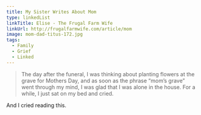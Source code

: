 ```yaml
---
title: My Sister Writes About Mom
type: linkedList
linkTitle: Elise - The Frugal Farm Wife
linkUrl: http://frugalfarmwife.com/article/mom
image: mom-dad-titus-172.jpg
tags:
  - Family
  - Grief
  - Linked
---
```


> The day after the funeral, I was thinking about planting flowers at the grave for Mothers Day, and as soon as the phrase “mom’s grave” went through my mind, I was glad that I was alone in the house. For a while, I just sat on my bed and cried.

And I cried reading this.
